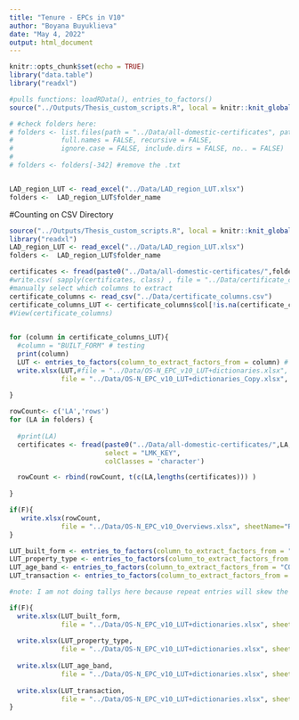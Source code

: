 ```yaml
---
title: "Tenure - EPCs in V10"
author: "Boyana Buyuklieva"
date: "May 4, 2022"
output: html_document
---
```


```r
knitr::opts_chunk$set(echo = TRUE)
library("data.table")
library("readxl")

#pulls functions: loadRData(), entries_to_factors()
source("../Outputs/Thesis_custom_scripts.R", local = knitr::knit_global())
```



```r
# #check folders here:
# folders <- list.files(path = "../Data/all-domestic-certificates", pattern = NULL, all.files = FALSE,
#            full.names = FALSE, recursive = FALSE,
#            ignore.case = FALSE, include.dirs = FALSE, no.. = FALSE)
# 
# folders <- folders[-342] #remove the .txt


LAD_region_LUT <- read_excel("../Data/LAD_region_LUT.xlsx")
folders <-  LAD_region_LUT$folder_name
```

#Counting on CSV Directory


```r
source("../Outputs/Thesis_custom_scripts.R", local = knitr::knit_global())
library("readxl")
LAD_region_LUT <- read_excel("../Data/LAD_region_LUT.xlsx")
folders <-  LAD_region_LUT$folder_name

certificates <- fread(paste0("../Data/all-domestic-certificates/",folders[1],"/certificates.csv"))
#write.csv( sapply(certificates, class) , file = "../Data/certificate_columns.csv" )
#manually select which columns to extract
certificate_columns <- read_csv("../Data/certificate_columns.csv")
certificate_columns_LUT <- certificate_columns$col[!is.na(certificate_columns$to_LUT)]
#View(certificate_columns)

  
for (column in certificate_columns_LUT){
  #column = "BUILT_FORM" # testing
  print(column)
  LUT <- entries_to_factors(column_to_extract_factors_from = column) # loops through folders
  write.xlsx(LUT,#file = "../Data/OS-N_EPC_v10_LUT+dictionaries.xlsx", sheetName=column, append=TRUE)  #manually move here for fewer files
             file = "../Data/OS-N_EPC_v10_LUT+dictionaries_Copy.xlsx", sheetName=column, append=TRUE)
             
}

```


```r
rowCount<- c('LA','rows')
for (LA in folders) {
  
  #print(LA)
  certificates <- fread(paste0("../Data/all-domestic-certificates/",LA,"/certificates.csv"),
                        select = "LMK_KEY",
                        colClasses = 'character')

  rowCount <- rbind(rowCount, t(c(LA,lengths(certificates))) )
  
}

if(F){
   write.xlsx(rowCount,
             file = "../Data/OS-N_EPC_v10_Overviews.xlsx", sheetName="RawRowTotals", append=TRUE)
}
```




```r
LUT_built_form <- entries_to_factors(column_to_extract_factors_from = "BUILT_FORM")
LUT_property_type <- entries_to_factors(column_to_extract_factors_from = "PROPERTY_TYPE")
LUT_age_band <- entries_to_factors(column_to_extract_factors_from = "CONSTRUCTION_AGE_BAND")
LUT_transaction <- entries_to_factors(column_to_extract_factors_from = "TRANSACTION_TYPE")

#note: I am not doing tallys here because repeat entries will skew the picture

if(F){
  write.xlsx(LUT_built_form,
             file = "../Data/OS-N_EPC_v10_LUT+dictionaries.xlsx", sheetName="BUILT_FORM", append=TRUE)  
  
  write.xlsx(LUT_property_type,
             file = "../Data/OS-N_EPC_v10_LUT+dictionaries.xlsx", sheetName="PROPERTY_TYPE", append=TRUE) 
  
  write.xlsx(LUT_age_band,
             file = "../Data/OS-N_EPC_v10_LUT+dictionaries.xlsx", sheetName="CONSTRUCTION_AGE_BAND", append=TRUE)
  
  write.xlsx(LUT_transaction,
             file = "../Data/OS-N_EPC_v10_LUT+dictionaries.xlsx", sheetName="TRANSACTION_TYPE", append=TRUE)
}
```

